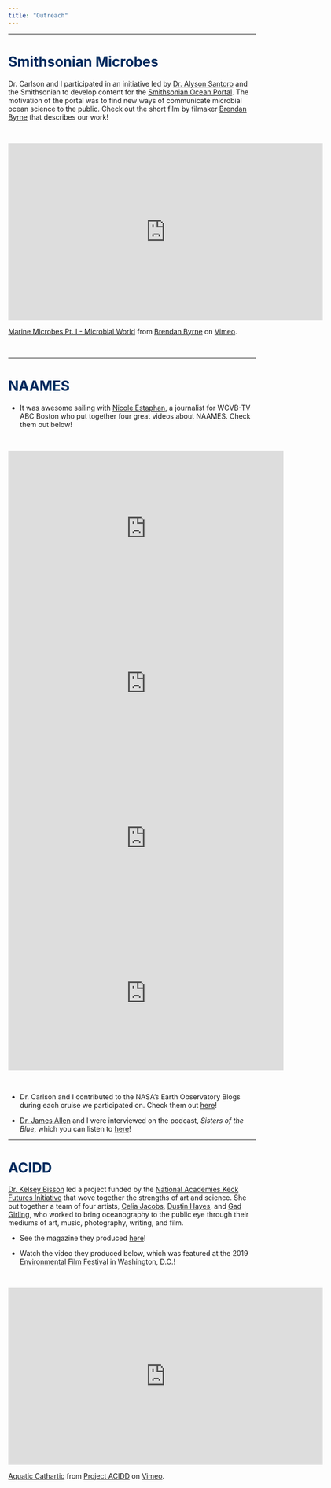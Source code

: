 ```yaml
---
title: "Outreach"
---
```

----

# <span style="color: #002A5E;">**Smithsonian Microbes**</span>

Dr. Carlson and I participated in an initiative led by [Dr. Alyson Santoro](https://labs.eemb.ucsb.edu/santoro/alyson/) and the Smithsonian to develop content for the [Smithsonian Ocean Portal](https://ocean.si.edu/ocean-life/microbes
). The motivation of the portal was to find new ways of communicate microbial ocean science to the public. Check out the short film by filmaker [Brendan Byrne](https://vimeo.com/brendansbyrne) that describes our work!

<br>

<iframe src="https://player.vimeo.com/video/333852210?title=0&byline=0&portrait=0" width="640" height="360" frameborder="0" allow="autoplay; fullscreen" allowfullscreen></iframe>
<p><a href="https://vimeo.com/333852210">Marine Microbes Pt. I - Microbial World</a> from <a href="https://vimeo.com/brendansbyrne">Brendan Byrne</a> on <a href="https://vimeo.com">Vimeo</a>.</p>

<br>

----

# <span style="color: #002A5E;">**NAAMES**</span>

* It was awesome sailing with [Nicole Estaphan](https://www.ksbw.com/news-team/a0dbf6cc-afdb-4b7f-bb98-7f50aab6249a), a journalist for WCVB-TV ABC Boston who put together four great videos about NAAMES. Check them out below!

<br>

<iframe width="560" height="315" src="https://www.youtube.com/embed/Fp3bNkXzbLI" frameborder="0" allow="accelerometer; autoplay; encrypted-media; gyroscope; picture-in-picture" allowfullscreen></iframe>

<iframe width="560" height="315" src="https://www.youtube.com/embed/YKbHJHfChSw" frameborder="0" allow="accelerometer; autoplay; encrypted-media; gyroscope; picture-in-picture" allowfullscreen></iframe>

<iframe width="560" height="315" src="https://www.youtube.com/embed/gUUoa9JgujE" frameborder="0" allow="accelerometer; autoplay; encrypted-media; gyroscope; picture-in-picture" allowfullscreen></iframe>

<iframe width="560" height="315" src="https://www.youtube.com/embed/O5QAg8L_xNM" frameborder="0" allow="accelerometer; autoplay; encrypted-media; gyroscope; picture-in-picture" allowfullscreen></iframe>

<br>

* Dr. Carlson and I contributed to the NASA’s Earth Observatory Blogs during each cruise we participated on. Check them out [here](https://earthobservatory.nasa.gov/blogs/fromthefield/category/naames/)!

* [Dr. James Allen](https://scholar.google.com/citations?user=XRYCd48AAAAJ&hl=en&oi=sra) and I were interviewed on the podcast, *Sisters of the Blue*, which you can listen to [here](https://podcast.app/plankton-from-outer-space-e25700142/)!

----

# <span style="color: #002A5E;">**ACIDD**</span>

 [Dr. Kelsey Bisson](https://scholar.google.com/citations?user=8FrNCE0AAAAJ&hl=en) led a project funded by the [National Academies Keck Futures Initiative](http://www.nasonline.org/programs/keck-futures-initiative/) that wove together the strengths of art and science. She put together a team of four artists, [Celia Jacobs](http://www.celiaj.com), [Dustin Hayes](http://lvl3official.com/walter-etc/), and [Gad Girling](https://gadgirling.myportfolio.com/projects), who worked to bring oceanography to the public eye through their mediums of art, music, photography, writing, and film. 
 
- See the magazine they produced [here](https://issuu.com/migrationsmag/docs/finalmigrationszinepages)!

- Watch the video they produced below, which was featured at the 2019 [Environmental Film Festival](https://dceff.org/film/aquatic-cathartic/) in Washington, D.C.!

<br>

<iframe src="https://player.vimeo.com/video/281882446" width="640" height="360" frameborder="0" allow="autoplay; fullscreen" allowfullscreen></iframe>
<p><a href="https://vimeo.com/281882446">Aquatic Cathartic</a> from <a href="https://vimeo.com/projectacidd">Project ACIDD</a> on <a href="https://vimeo.com">Vimeo</a>.</p>


